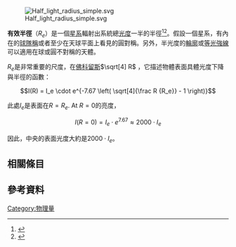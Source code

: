 {{About|天文學|雲滴|雲滴有效半徑}}
[[File:Half_light_radius_simple.svg|thumb]]

'''有效半徑'''（<math>R_e</math>）是一個[[星系|星系]]輻射出系統總[[光度|光度]]一半的半徑<ref>{{cite web|title=Half-light Radius|url=http://astronomy.swin.edu.au/cms/astro/cosmos/h/Half-light+Radius|publisher=Swinburne University|accessdate=22 May 2013|archive-date=2020-04-10|archive-url=https://web.archive.org/web/20200410141303/http://astronomy.swin.edu.au/cms/astro/cosmos/H/Half-light+Radius|dead-url=no}}</ref><ref>{{cite book | first1=James | last1=Binney | first2=Scott | last2=Tremaine | title=Galactic Dynamics | edition=Second | date=2008 | publisher=Princeton Series in Astrophysics | isbn=9780691130279 | page=21}}</ref>。假設一個星系，有內在的[[圓對稱|球隊稱]]或者至少在天球平面上看見的圓對稱。另外，半光度的[[輪廓線|輪廓]]或[[輪廓線#其它現象|等光強線]]可以適用在球或圓不對稱的天體。

<math>R_e</math>是非常重要的尺度，在[[熱拉爾·佛科留斯|佛科留斯]]<math>\sqrt[4] R</math> {{link-en|佛科留斯定律|De Vaucouleurs' law|定律}}，它描述物體表面具體光度下降與半徑的函數：

:<math>
I(R) = I_e \cdot e^{-7.67 \left( \sqrt[4]{\frac R {R_e}} - 1 \right)}
</math>

此處<math>I_e</math>是表面在<math>R = R_e</math>. At <math>R = 0</math>的亮度，

:<math>
I(R=0) = I_e \cdot e^{7.67} \approx 2000 \cdot I_e
</math>

因此，中央的表面光度大約是<math>2000 \cdot I_e</math>。

== 相關條目 ==
{{cmn|colwidth=20em|
* [[艾里斑|艾里斑]]
* [[橢圓星系|橢圓星系]]
* [[球狀星團|球狀星團]]
* [[疏散星團|疏散星團]]
* [[點擴散函數|點擴散函數]]
* [[Sersic_profile|Sersic profile]]
}}

== 參考資料 ==
{{reflist}}

{{DEFAULTSORT:Effective Radius}}
[[Category:物理量|Category:物理量]]

{{astronomy-stub}}